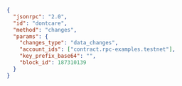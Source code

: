 ```json
{
  "jsonrpc": "2.0",
  "id": "dontcare",
  "method": "changes",
  "params": {
    "changes_type": "data_changes",
    "account_ids": ["contract.rpc-examples.testnet"],
    "key_prefix_base64": "",
    "block_id": 187310139
  }
}
```
